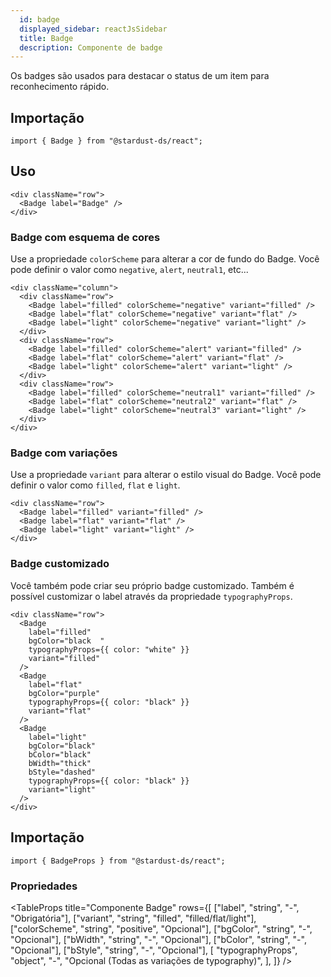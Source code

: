 ```yaml
---
  id: badge
  displayed_sidebar: reactJsSidebar
  title: Badge
  description: Componente de badge
---
```



Os badges são usados ​​para destacar o status de um item para reconhecimento rápido.

<Tabs groupId='badge-component'>
<TabItem value='Uso' label='Uso'>

## Importação

```tsx
import { Badge } from "@stardust-ds/react";
```

## Uso

```tsx live
<div className="row">
  <Badge label="Badge" />
</div>
```

### Badge com esquema de cores

Use a propriedade `colorScheme` para alterar a cor de fundo do Badge. Você pode definir o valor como `negative`, `alert`, `neutral1`, etc...

```tsx live
<div className="column">
  <div className="row">
    <Badge label="filled" colorScheme="negative" variant="filled" />
    <Badge label="flat" colorScheme="negative" variant="flat" />
    <Badge label="light" colorScheme="negative" variant="light" />
  </div>
  <div className="row">
    <Badge label="filled" colorScheme="alert" variant="filled" />
    <Badge label="flat" colorScheme="alert" variant="flat" />
    <Badge label="light" colorScheme="alert" variant="light" />
  </div>
  <div className="row">
    <Badge label="filled" colorScheme="neutral1" variant="filled" />
    <Badge label="flat" colorScheme="neutral2" variant="flat" />
    <Badge label="light" colorScheme="neutral3" variant="light" />
  </div>
</div>
```

### Badge com variações

Use a propriedade `variant` para alterar o estilo visual do Badge. Você pode definir o valor como `filled`, `flat` e `light`.

```tsx live
<div className="row">
  <Badge label="filled" variant="filled" />
  <Badge label="flat" variant="flat" />
  <Badge label="light" variant="light" />
</div>
```

### Badge customizado

Você também pode criar seu próprio badge customizado. Também é possível customizar o label através da propriedade `typographyProps`.

```tsx live
<div className="row">
  <Badge
    label="filled"
    bgColor="black  "
    typographyProps={{ color: "white" }}
    variant="filled"
  />
  <Badge
    label="flat"
    bgColor="purple"
    typographyProps={{ color: "black" }}
    variant="flat"
  />
  <Badge
    label="light"
    bgColor="black"
    bColor="black"
    bWidth="thick"
    bStyle="dashed"
    typographyProps={{ color: "black" }}
    variant="light"
  />
</div>
```

</TabItem>

<TabItem value='Propriedades' label='Propriedades'>

## Importação

```tsx
import { BadgeProps } from "@stardust-ds/react";
```

### Propriedades

<TableProps
  title="Componente Badge"
  rows={[
    ["label", "string", "-", "Obrigatória"],
    ["variant", "string", "filled", "filled/flat/light"],
    ["colorScheme", "string", "positive", "Opcional"],
    ["bgColor", "string", "-", "Opcional"],
    ["bWidth", "string", "-", "Opcional"],
    ["bColor", "string", "-", "Opcional"],
    ["bStyle", "string", "-", "Opcional"],
    [
      "typographyProps",
      "object",
      "-",
      "Opcional (Todas as variações de typography)",
    ],
  ]}
/>

</TabItem>
</Tabs>
